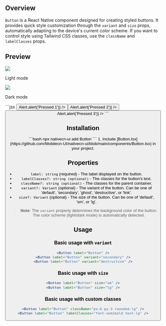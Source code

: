 ## Overview

`Button` is a React Native component designed for creating styled buttons. It provides quick style
customization through the `variant` and `size` props, automatically adapting to the device's current color scheme. If you
want to control style using Tailwind CSS classes, use the `className` and `labelClasses` props.

## Preview

<Tabs>
  <Tab title="Preview">
    <div style={{ display: 'flex', justifyContent: 'center' }}>
      <div style={{ marginRight: '40px' }}>
        <img src="https://raw.githubusercontent.com/Mobilecn-UI/nativecn-ui/main/assets/examples/components/buttons-light.png" />
        <p>Light mode</p>
      </div>
      <div style={{ marginRight: '40px' }}>
        <img src="https://raw.githubusercontent.com/Mobilecn-UI/nativecn-ui/main/assets/examples/components/buttons-dark.png" />
        <p>Dark mode</p>
      </div>
    </div>
  </Tab>
  <Tab title="Code">
    ```jsx
    <View className="flex flex-row gap-3">
      <Button label="Button" onPress={() => Alert.alert('Pressed 1')} />
      <Button
        label="Button"
        variant="secondary"
        onPress={() => Alert.alert('Pressed 2')}
      />
      <Button
        label="Button"
        variant="destructive"
        onPress={() => Alert.alert('Pressed 3')}
      />
    </View>
    ```
  </Tab>
</Tabs>

## Installation

<Tabs>
  <Tab title="CLI">
  ```bash 
  npx nativecn-ui add Button 
  ```
  </Tab>
  <Tab title="Manual">
    1. Include
    [Button.tsx](https://github.com/Mobilecn-UI/nativecn-ui/blob/main/components/Button.tsx)
    in your project.
  </Tab>
</Tabs>

## Properties

- `label: string` (required) - The label displayed on the button.
- `labelClasses?: string (optional)` - The classes for the button's text.
- `className?: string (optional)` - The classes for the parent container.
- `variant?: Variant` (optional) - The variant of the button. Can be one of 'default', 'secondary', 'ghost', 'destructive', or 'link'.
- `size?: Variant` (optional) - The size of the button. Can be one of 'default', 'sm', or 'lg'.

> **Note**: The `variant` property determines the background color of the button. The color scheme (light/dark mode) is automatically detected.

## Usage

### Basic usage with `variant`

```jsx
<Button label="Button" />
<Button label="Button" variant="secondary" />
<Button label="Button" variant="destructive" />
```

### Basic usage with `size`

```jsx
<Button label="Button" size="sm" />
<Button label="Button" size="lg" />
```

### Basic usage with custom classes

```jsx
<Button label="Button" className="px-6 py-3 rounded-lg" />
<Button label="Button" labelClasses="font-semibold text-lg" />
```
